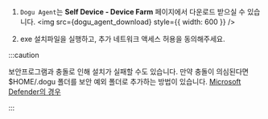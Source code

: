 
1. `Dogu Agent`는 **Self Device - Device Farm** 페이지에서 다운로드 받으실 수 있습니다.
<img src={dogu_agent_download} style={{ width: 600 }} />

2. exe 설치파일을 실행하고, 추가 네트워크 액세스 허용을 동의해주세요.

:::caution

보안프로그램과 충돌로 인해 설치가 실패할 수도 있습니다. 만약 충돌이 의심된다면 $HOME/.dogu 폴더를 보안 예외 폴더로 추가하는 방법이 있습니다.
[Microsoft Defender의 경우](https://support.microsoft.com/en-us/windows/add-an-exclusion-to-windows-security-811816c0-4dfd-af4a-47e4-c301afe13b26)

:::
